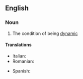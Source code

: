 ==English==

===Noun===
{{en-noun|-}}

# The condition of being [[dynamic]]
#: {{usex|The '''dynamicity''' of the dataset makes it difficult to keep accurate.}}

====Translations====
{{trans-top|condition of being dynamic}}
* Italian: {{t-|it|dinamicità|f}}
* Romanian: {{t-|ro|dinamicitate|f}}
{{trans-mid}}
* Spanish: {{t|es|dinamicidad|f}}
{{trans-bottom}}